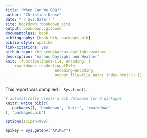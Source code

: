```yaml
--- 
title: "When Can We BBQ?"
author: "Christian Kruse"
date: "`r Sys.Date()`"
site: bookdown::bookdown_site
output: bookdown::gitbook
documentclass: book
bibliography: [book.bib, packages.bib]
biblio-style: apalike
link-citations: yes
github-repo: ckrusemd/Aarhus-daylight-weather
description: "Aarhus Daylight and Weather"
knit: (function(inputFile, encoding) { 
    rmarkdown::render(inputFile,
                      encoding=encoding, 
                      output_file=file.path('index.html')) })
---
```


This report was compiled `r Sys.time()`.

```r
# automatically create a bib database for R packages
knitr::write_bib(c(
  .packages(), 'bookdown', 'knitr', 'rmarkdown'
), 'packages.bib')

options(scipen=999)

apikey = Sys.getenv("APIKEY") 

```
